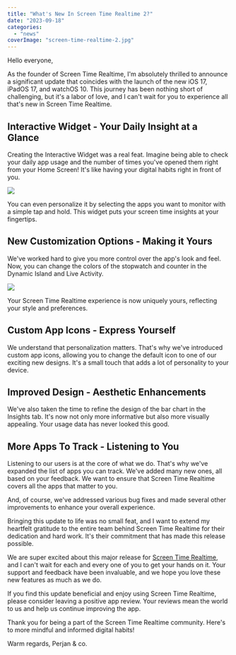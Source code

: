 ```yaml
---
title: "What's New In Screen Time Realtime 2?"
date: "2023-09-18"
categories: 
  - "news"
coverImage: "screen-time-realtime-2.jpg"
---
```


Hello everyone,

As the founder of Screen Time Realtime, I'm absolutely thrilled to announce a significant update that coincides with the launch of the new iOS 17, iPadOS 17, and watchOS 10. This journey has been nothing short of challenging, but it's a labor of love, and I can't wait for you to experience all that's new in Screen Time Realtime.

## Interactive Widget - Your Daily Insight at a Glance

Creating the Interactive Widget was a real feat. Imagine being able to check your daily app usage and the number of times you've opened them right from your Home Screen! It's like having your digital habits right in front of you.  

![](/images/blog-images/Screen-Time-Realtime-Widgets.jpg)

You can even personalize it by selecting the apps you want to monitor with a simple tap and hold. This widget puts your screen time insights at your fingertips.

## New Customization Options - Making it Yours

We've worked hard to give you more control over the app's look and feel. Now, you can change the colors of the stopwatch and counter in the Dynamic Island and Live Activity.

![](/images/blog-images/SE-7.jpeg)

Your Screen Time Realtime experience is now uniquely yours, reflecting your style and preferences.

## Custom App Icons - Express Yourself

We understand that personalization matters. That's why we've introduced custom app icons, allowing you to change the default icon to one of our exciting new designs. It's a small touch that adds a lot of personality to your device.

## Improved Design - Aesthetic Enhancements

We've also taken the time to refine the design of the bar chart in the Insights tab. It's now not only more informative but also more visually appealing. Your usage data has never looked this good.

## More Apps To Track - Listening to You

Listening to our users is at the core of what we do. That's why we've expanded the list of apps you can track. We've added many new ones, all based on your feedback. We want to ensure that Screen Time Realtime covers all the apps that matter to you.

And, of course, we've addressed various bug fixes and made several other improvements to enhance your overall experience.

Bringing this update to life was no small feat, and I want to extend my heartfelt gratitude to the entire team behind Screen Time Realtime for their dedication and hard work. It's their commitment that has made this release possible.

We are super excited about this major release for [Screen Time Realtime](https://itunes.apple.com/us/app/apple-store/id6452629146?mt=8&action=write-review), and I can't wait for each and every one of you to get your hands on it. Your support and feedback have been invaluable, and we hope you love these new features as much as we do.

If you find this update beneficial and enjoy using Screen Time Realtime, please consider leaving a positive app review. Your reviews mean the world to us and help us continue improving the app.

Thank you for being a part of the Screen Time Realtime community. Here's to more mindful and informed digital habits!

Warm regards,
Perjan & co.